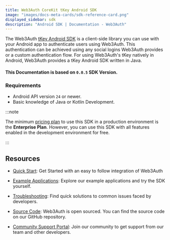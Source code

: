 ```yaml
---
title: Web3Auth CoreKit tKey Android SDK
image: "images/docs-meta-cards/sdk-reference-card.png"
displayed_sidebar: sdk
description: "Android SDK | Documentation - Web3Auth"
---
```


The Web3Auth [tKey Android SDK](https://github.com/tkey/tkey-android) is a client-side library you can use with your Android app to authenticate users
using Web3Auth. This authentication can be achieved using any social logins Web3Auth provides or a custom authentication flow. For using Web3Auth's
tKey natively in Android, Web3Auth provides a tKey Android SDK written in Java.

#### This Documentation is based on `0.0.5` SDK Version.

### Requirements

- Android API version `24` or newer.
- Basic knowledge of Java or Kotlin Development.

:::note

The minimum [pricing plan](https://web3auth.io/pricing.html) to use this SDK in a production environment is the **Enterprise Plan**. However, you can
use this SDK with all features enabled in the development environment for free.

:::

## Resources

- [Quick Start](/quick-start?product=Core+Kit&sdk=tKey+Android+SDK&platform=Android): Get Started with an easy to follow integration of Web3Auth

- [Example Applications](/examples?product=Core+Kit&sdk=tKey+Android+SDK): Explore our example applications and try the SDK yourself.

- [Troubleshooting](/troubleshooting): Find quick solutions to common issues faced by developers.

- [Source Code](https://github.com/tkey/tkey-android): Web3Auth is open sourced. You can find the source code on our GitHub repository.

- [Community Support Portal](https://web3auth.io/community/c/help-core-kit/tkey-android/28): Join our community to get support from our team and other
  developers.
